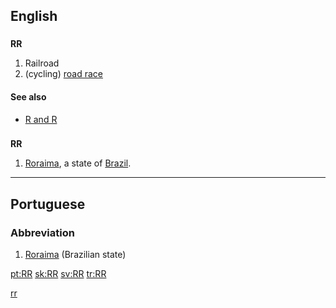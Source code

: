 {{also|R&R}}
==English==

==={{initialism}}===
'''RR'''

# Railroad
# (cycling) [[road race]]

====See also====
* [[R and R]]

==={{abbreviation}}===
'''RR'''

# [[Roraima]], a state of [[Brazil]].

----

==Portuguese==

===Abbreviation===
{{head|pt|abbreviation}}

# [[Roraima]] (Brazilian state)

[[Category:Cycle racing|rr]]

[[pt:RR]]
[[sk:RR]]
[[sv:RR]]
[[tr:RR]]